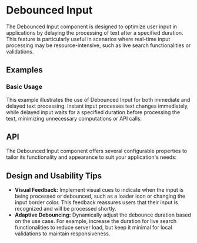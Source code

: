 
# Debounced Input
The Debounced Input component is designed to optimize user input in applications by delaying the processing of text after a specified duration. 
This feature is particularly useful in scenarios where real-time input processing may be resource-intensive, such as live search functionalities or validations.
## Examples
### Basic Usage
This example illustrates the use of Debounced Input for both immediate and delayed text processing. 
Instant input processes text changes immediately, while delayed input waits for a specified duration before processing the text, minimizing unnecessary computations or API calls:
<StoryRenderer path="components/DebouncedInput.story.tsx" name="Basic" storybookKey="components-form-debounced-input--basic" />

## API
The Debounced Input component offers several configurable properties to tailor its functionality and appearance to suit your application's needs:
<PropsTable name="DebouncedInput" />

## Design and Usability Tips
- **Visual Feedback:** Implement visual cues to indicate when the input is being processed or debounced, such as a loader icon or changing the input border color. This feedback reassures users that their input is recognized and will be processed shortly.
- **Adaptive Debouncing:** Dynamically adjust the debounce duration based on the use case. For example, increase the duration for live search functionalities to reduce server load, but keep it minimal for local validations to maintain responsiveness.


